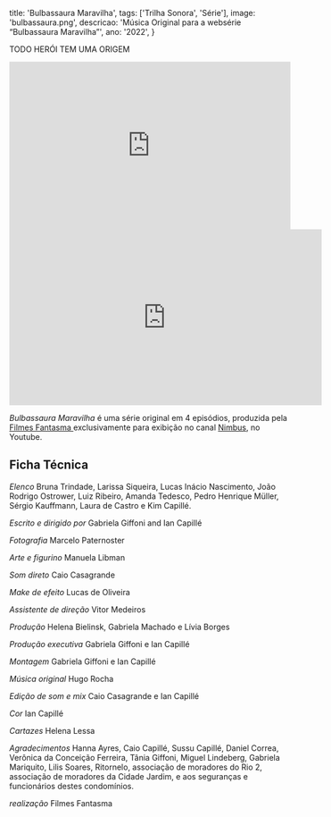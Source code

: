   title: 'Bulbassaura Maravilha',
  tags: ['Trilha Sonora', 'Série'],
  image: 'bulbassaura.png',
  descricao: 'Música Original para a websérie “Bulbassaura Maravilha”',
  ano: '2022',
}

TODO HERÓI TEM UMA ORIGEM

<iframe
  width="100%"
  height="300"
  scrolling="no"
  frameBorder="no"
  allow="autoplay"
  src="https://w.soundcloud.com/player/?url=https%3A//api.soundcloud.com/playlists/1058223232&color=%23ff5500&auto_play=false&hide_related=false&show_comments=true&show_user=true&show_reposts=false&show_teaser=true&visual=true"
></iframe>

<br/>

<iframe width="560" height="315" src="https://www.youtube-nocookie.com/embed/t3u48glBjhI" frameborder="0" allow="accelerometer; autoplay; encrypted-media; gyroscope; picture-in-picture" allowfullscreen></iframe>

<i>Bulbassaura Maravilha </i> é uma série original em 4 episódios, produzida pela <a href="https://filmesfantasma.com/" target="_blank">Filmes Fantasma </a>exclusivamente para exibição no canal <a href="http://https://www.youtube.com/channel/UCs_LDLt2UVTxi-Y2fEI4Ahw" target="_blank">Nimbus</a>, no Youtube.

## Ficha Técnica

<i>Elenco</i>
Bruna Trindade, Larissa Siqueira, Lucas Inácio Nascimento, João Rodrigo Ostrower, Luiz Ribeiro, Amanda Tedesco, Pedro Henrique Müller, Sérgio Kauffmann, Laura de Castro e Kim Capillé.

<i>Escrito e dirigido por</i>
Gabriela Giffoni and Ian Capillé

<i>Fotografia</i>
Marcelo Paternoster

<i>Arte e figurino</i>
Manuela Libman

<i>Som direto</i>
Caio Casagrande

<i>Make de efeito</i>
Lucas de Oliveira

<i>Assistente de direção</i>
Vitor Medeiros

<i>Produção</i>
Helena Bielinsk, Gabriela Machado e Lívia Borges

<i>Produção executiva</i>
Gabriela Giffoni e Ian Capillé

<i>Montagem</i>
Gabriela Giffoni e Ian Capillé

<i>Música original</i>
Hugo Rocha

<i>Edição de som e mix</i>
Caio Casagrande e Ian Capillé

<i>Cor</i>
Ian Capillé

<i>Cartazes</i>
Helena Lessa

<i>Agradecimentos</i>
Hanna Ayres, Caio Capillé, Sussu Capillé, Daniel Correa, Verônica da Conceição Ferreira, Tânia Giffoni, Miguel Lindeberg, Gabriela Mariquito, Lilis Soares, Ritornelo, associação de moradores do Rio 2, associação de moradores da Cidade Jardim, e aos seguranças e funcionários destes condomínios.

<i>realização</i>
Filmes Fantasma
